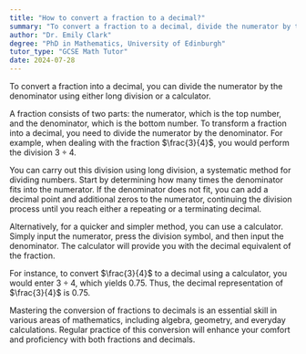 ```yaml
---
title: "How to convert a fraction to a decimal?"
summary: "To convert a fraction to a decimal, divide the numerator by the denominator using long division or a calculator."
author: "Dr. Emily Clark"
degree: "PhD in Mathematics, University of Edinburgh"
tutor_type: "GCSE Math Tutor"
date: 2024-07-28
---
```


To convert a fraction into a decimal, you can divide the numerator by the denominator using either long division or a calculator.

A fraction consists of two parts: the numerator, which is the top number, and the denominator, which is the bottom number. To transform a fraction into a decimal, you need to divide the numerator by the denominator. For example, when dealing with the fraction $\frac{3}{4}$, you would perform the division $3 \div 4$.

You can carry out this division using long division, a systematic method for dividing numbers. Start by determining how many times the denominator fits into the numerator. If the denominator does not fit, you can add a decimal point and additional zeros to the numerator, continuing the division process until you reach either a repeating or a terminating decimal.

Alternatively, for a quicker and simpler method, you can use a calculator. Simply input the numerator, press the division symbol, and then input the denominator. The calculator will provide you with the decimal equivalent of the fraction.

For instance, to convert $\frac{3}{4}$ to a decimal using a calculator, you would enter $3 \div 4$, which yields $0.75$. Thus, the decimal representation of $\frac{3}{4}$ is $0.75$.

Mastering the conversion of fractions to decimals is an essential skill in various areas of mathematics, including algebra, geometry, and everyday calculations. Regular practice of this conversion will enhance your comfort and proficiency with both fractions and decimals.
    